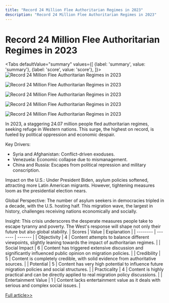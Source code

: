 ```yaml
---
title: "Record 24 Million Flee Authoritarian Regimes in 2023"
description: "Record 24 Million Flee Authoritarian Regimes in 2023"
---
```



# Record 24 Million Flee Authoritarian Regimes in 2023


<Tabs
	defaultValue="summary"
	values={[
	{label: 'summary', value: 'summary'},
	{label: 'score', value: 'score'},
]}>
<TabItem value="summary">
<img
  src="https://image.informedainews.com/2024/06/Pol-0EN-1717829345-0.jpg"
  alt="Record 24 Million Flee Authoritarian Regimes in 2023"
/>

<img
  src="https://image.informedainews.com/2024/06/Pol-ibO-1717829345-1.jpg"
  alt="Record 24 Million Flee Authoritarian Regimes in 2023"
/>

<img
  src="https://image.informedainews.com/2024/06/Pol-j06-1717829345-2.jpg"
  alt="Record 24 Million Flee Authoritarian Regimes in 2023"
/>

<img
  src="https://image.informedainews.com/2024/06/Pol-BDO-1717829345-3.jpg"
  alt="Record 24 Million Flee Authoritarian Regimes in 2023"
/>

<img
  src="https://image.informedainews.com/2024/06/Pol-WKt-1717829345-4.jpg"
  alt="Record 24 Million Flee Authoritarian Regimes in 2023"
/>



In 2023, a staggering 24.07 million people fled authoritarian regimes, seeking refuge in Western nations. This surge, the highest on record, is fueled by political oppression and economic despair.

Key Drivers:
- Syria and Afghanistan: Conflict-driven exoduses.
- Venezuela: Economic collapse due to mismanagement.
- China and Russia: Escapes from political repression and military conscription.

Impact on the U.S.:
Under President Biden, asylum policies softened, attracting more Latin American migrants. However, tightening measures loom as the presidential election nears.

Global Perspective:
The number of asylum seekers in democracies tripled in a decade, with the U.S. hosting half. This migration wave, the largest in history, challenges receiving nations economically and socially.

Insight:
This crisis underscores the desperate measures people take to escape tyranny and poverty. The West's response will shape not only their future but also global stability.
</TabItem>
<TabItem value="score">
	| Scores     | Value   | Explanation |
	| -------- | ------- | ------- |
	| Objectivity  | 4    | Content attempts to balance different viewpoints, slightly leaning towards the impact of authoritarian regimes.    |
	| Social Impact | 6     | Content has triggered extensive discussion and significantly influenced public opinion on migration policies.    |
	| Credibility    | 5    | Content is completely credible, with solid evidence from authoritative sources.    |
	| Potential    | 5    | Content has very high potential to influence future migration policies and social structures.    |
	| Practicality    | 4    | Content is highly practical and can be directly applied to real migration policy discussions.    |
	| Entertainment Value    | 1    | Content lacks entertainment value as it deals with serious and complex social issues.    |
</TabItem>
</Tabs>

[Full article>>](https://asia.nikkei.com/Spotlight/Society/Migration-crisis-Record-24m-flee-authoritarian-regimes)
